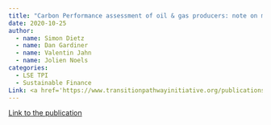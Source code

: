 ```yaml
---
title: "Carbon Performance assessment of oil & gas producers: note on methodology"
date: 2020-10-25
author:
  - name: Simon Dietz
  - name: Dan Gardiner
  - name: Valentin Jahn
  - name: Jolien Noels 
categories: 
  - LSE TPI
  - Sustainable Finance
Link: <a href='https://www.transitionpathwayinitiative.org/publications/uploads/2020-carbon-performance-assessment-of-oil-gas-producers-note-on-methodology-october-2020'>Link</a>
---
```


[Link to the publication](https://www.transitionpathwayinitiative.org/publications/uploads/2020-carbon-performance-assessment-of-oil-gas-producers-note-on-methodology-october-2020)


